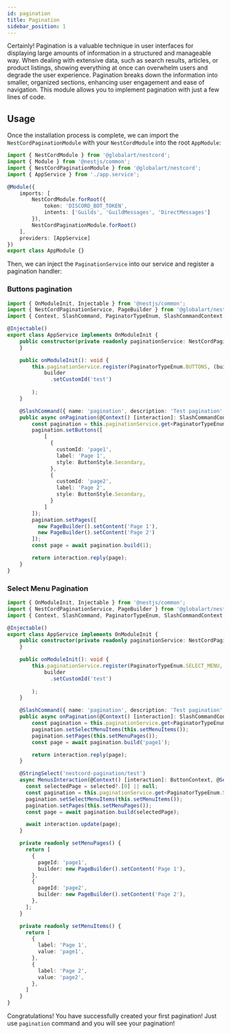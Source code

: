 ```yaml
---
id: pagination
title: Pagination
sidebar_position: 1
---
```


Certainly! Pagination is a valuable technique in user interfaces for displaying large amounts of information in a structured and manageable way. When dealing with extensive data, such as search results, articles, or product listings, showing everything at once can overwhelm users and degrade the user experience. Pagination breaks down the information into smaller, organized sections, enhancing user engagement and ease of navigation. This module allows you to implement pagination with just a few lines of code.

## Usage

Once the installation process is complete, we can import the `NestCordPaginationModule` with your `NestCordModule` into the root `AppModule`:

```typescript
import { NestCordModule } from '@globalart/nestcord';
import { Module } from '@nestjs/common';
import { NestCordPaginationModule } from '@globalart/nestcord';
import { AppService } from './app.service';

@Module({
    imports: [
        NestCordModule.forRoot({
            token: 'DISCORD_BOT_TOKEN',
            intents: ['Guilds', 'GuildMessages', 'DirectMessages']
        }),
        NestCordPaginationModule.forRoot()
    ],
    providers: [AppService]
})
export class AppModule {}
```

Then, we can inject the `PaginationService` into our service and register a pagination handler:

### Buttons pagination

```typescript
import { OnModuleInit, Injectable } from '@nestjs/common';
import { NestCordPaginationService, PageBuilder } from '@globalart/nestcord/pagination';
import { Context, SlashCommand, PaginatorTypeEnum, SlashCommandContext } from '@globalart/nestcord';

@Injectable()
export class AppService implements OnModuleInit {
    public constructor(private readonly paginationService: NestCordPaginationService) {
    }

    public onModuleInit(): void {
        this.paginationService.register(PaginatorTypeEnum.BUTTONS, (builder) =>
            builder
              .setCustomId('test')
        
        );
    }

    @SlashCommand({ name: 'pagination', description: 'Test pagination' })
    public async onPagination(@Context() [interaction]: SlashCommandContext) {
        const pagination = this.paginationService.get<PaginatorTypeEnum.BUTTONS>('test');
        pagination.setButtons([
            [
              { 
                customId: 'page1',
                label: 'Page 1',
                style: ButtonStyle.Secondary,
              },
              { 
                customId: 'page2',
                label: 'Page 2',
                style: ButtonStyle.Secondary,
              }
            ]
        ]);
        pagination.setPages([
          new PageBuilder().setContent('Page 1'),
          new PageBuilder().setContent('Page 2')
        ]);
        const page = await pagination.build(1);

        return interaction.reply(page);
    }
}
```

### Select Menu Pagination

```typescript
import { OnModuleInit, Injectable } from '@nestjs/common';
import { NestCordPaginationService, PageBuilder } from '@globalart/nestcord/pagination';
import { Context, SlashCommand, PaginatorTypeEnum, SlashCommandContext } from '@globalart/nestcord';

@Injectable()
export class AppService implements OnModuleInit {
    public constructor(private readonly paginationService: NestCordPaginationService) {
    }

    public onModuleInit(): void {
        this.paginationService.register(PaginatorTypeEnum.SELECT_MENU, (builder) =>
            builder
              .setCustomId('test')
        
        );
    }

    @SlashCommand({ name: 'pagination', description: 'Test pagination' })
    public async onPagination(@Context() [interaction]: SlashCommandContext) {
        const pagination = this.paginationService.get<PaginatorTypeEnum.SELECT_MENU>('test');
        pagination.setSelectMenuItems(this.setMenuItems());
        pagination.setPages(this.setMenuPages());
        const page = await pagination.build('page1');

        return interaction.reply(page);
    }

    @StringSelect('nestcord-pagination/test')
    async MenusInteraction(@Context() [interaction]: ButtonContext, @SelectedStrings() selected: string[]) {
      const selectedPage = selected?.[0] || null;
      const pagination = this.paginationService.get<PaginatorTypeEnum.SELECT_MENU>('menus');
      pagination.setSelectMenuItems(this.setMenuItems());
      pagination.setPages(this.setMenuPages());
      const page = await pagination.build(selectedPage);

      await interaction.update(page);
    }

    private readonly setMenuPages() {
      return [
        {
          pageId: 'page1',
          builder: new PageBuilder().setContent('Page 1'),
        },
        {
          pageId: 'page2',
          builder: new PageBuilder().setContent('Page 2'),
        },
      ];
    }

    private readonly setMenuItems() {
      return [
        {
          label: 'Page 1',
          value: 'page1',
        },
        {
          label: 'Page 2',
          value: 'page2',
        },
      ]
    }
}
```

Congratulations! You have successfully created your first pagination!
Just use `pagination` command and you will see your pagination!
